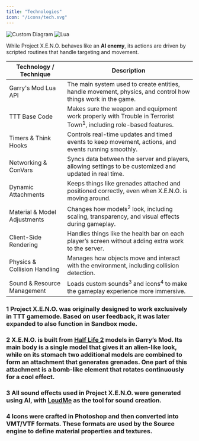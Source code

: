```yaml
---
title: "Technologies"
icon: "/icons/tech.svg"
---
```



<div class="flex flex-col xl:flex-row xl:items-start max-w-prose my-4 p-4">
  <div class="flex flex-row items-start gap-1 xl:gap-4 mb-4 xl:mb-0 xl:flex-shrink-0">
    <Image src={sourceIcon} alt="Custom Diagram" width={70} class="" />
    <Image src={luaIcon} alt="Lua" width={70} class="" />
  </div>
  <p class="text-left xl:pl-6 mt-0 xl:mt-0">
    While Project X.E.N.O. behaves like an <b>AI enemy</b>, its actions are
    driven by scripted routines that handle targeting and movement.
  </p>
</div>

<div class="w-full overflow-x-auto mt-8 mb-20">
  <div class="rounded-lg">
    <table class="w-full divide-y divide-gray-600">
      <thead class="bg-black/30 hover:bg-black hover:bg-opacity-80">
        <tr>
          <th class="px-4 py-3 text-left text-lg text-white tracking-wider">
            Technology / Technique
          </th>
          <th class="px-4 py-3 text-left text-lg text-white tracking-wider">
            Description
          </th>
        </tr>
      </thead>
      <tbody class="divide-y divide-gray-600">
        <tr class="transition-colors hover:bg-black hover:bg-opacity-80">
          <td class="px-4 py-3 text-gray-300 font-extrabold bg-opacity-50">
            Garry's Mod Lua API
          </td>
          <td class="px-4 py-3 text-gray-400 bg-opacity-50">
            The main system used to create entities, handle movement, physics, and control how things work in the game.
          </td>
        </tr>
        <tr class="transition-colors bg-black/30 hover:bg-black hover:bg-opacity-80">
          <td class="px-4 py-3 text-gray-300 font-extrabold bg-opacity-50">
            TTT Base Code
          </td>
          <td class="px-4 py-3 text-gray-400 bg-opacity-50">
            Makes sure the weapon and equipment work properly with Trouble in Terrorist Town<sup class="text-blue-500 font-black">1</sup>, including role-based features.
          </td>
        </tr>
        <tr class="transition-colors hover:bg-black hover:bg-opacity-80">
          <td class="px-4 py-3 text-gray-300 font-extrabold bg-opacity-50">
            Timers &amp; Think Hooks
          </td>
          <td class="px-4 py-3 text-gray-400 bg-opacity-50">
            Controls real-time updates and timed events to keep movement, actions, and events running smoothly.
          </td>
        </tr>
        <tr class="transition-colors bg-black/30 hover:bg-black hover:bg-opacity-80">
          <td class="px-4 py-3 text-gray-300 font-extrabold bg-opacity-50">
            Networking &amp; ConVars
          </td>
          <td class="px-4 py-3 text-gray-400 bg-opacity-50">
            Syncs data between the server and players, allowing settings to be customized and updated in real time.
          </td>
        </tr>
        <tr class="transition-colors hover:bg-black hover:bg-opacity-80">
          <td class="px-4 py-3 text-gray-300 font-extrabold bg-opacity-50">
            Dynamic Attachments
          </td>
          <td class="px-4 py-3 text-gray-400 bg-opacity-50">
            Keeps things like grenades attached and positioned correctly, even when X.E.N.O. is moving around.
          </td>
        </tr>
        <tr class="transition-colors bg-black/30 hover:bg-black hover:bg-opacity-80">
          <td class="px-4 py-3 text-gray-300 font-extrabold bg-opacity-50">
            Material &amp; Model Adjustments
          </td>
          <td class="px-4 py-3 text-gray-400 bg-opacity-50">
            Changes how models<sup class="text-blue-500 font-black">2</sup> look, including scaling, transparency, and visual effects during gameplay.
          </td>
        </tr>
        <tr class="transition-colors hover:bg-black hover:bg-opacity-80">
          <td class="px-4 py-3 text-gray-300 font-extrabold bg-opacity-50">
            Client-Side Rendering
          </td>
          <td class="px-4 py-3 text-gray-400 bg-opacity-50">
            Handles things like the health bar on each player’s screen without adding extra work to the server.
          </td>
        </tr>
        <tr class="transition-colors bg-black/30 hover:bg-black hover:bg-opacity-80">
          <td class="px-4 py-3 text-gray-300 font-extrabold bg-opacity-50">
            Physics &amp; Collision Handling
          </td>
          <td class="px-4 py-3 text-gray-400 bg-opacity-50">
            Manages how objects move and interact with the environment, including collision detection.
          </td>
        </tr>
        <tr class="transition-colors hover:bg-black hover:bg-opacity-80">
          <td class="px-4 py-3 text-gray-300 font-extrabold bg-opacity-50">
            Sound &amp; Resource Management
          </td>
          <td class="px-4 py-3 text-gray-400 bg-opacity-50">
            Loads custom sounds<sup class="text-blue-500 font-black">3</sup> and icons<sup class="text-blue-500 font-black">4</sup> to make the gameplay experience more immersive.
          </td>
        </tr>
      </tbody>
    </table>
  </div>

  <h3 class="relative mt-8 text-xs pl-4">
    <span class="absolute left-0 top-0 text-blue-500 font-black">1</span>
    Project X.E.N.O. was originally designed to work exclusively in TTT gamemode. Based on user feedback, it was later expanded to also function in Sandbox mode.
  </h3>
  <h3 class="relative mt-2 text-xs pl-4">
    <span class="absolute left-0 top-0 text-blue-500 font-black">2</span>
    X.E.N.O. is built from <a class="text-blue-500 hover:text-blue-600 hover:underline decoration-2 duration-500 font-bold" target="_blank" rel="noopener noreferrer" href="https://www.half-life.com/en/halflife2">Half Life 2</a> models in Garry’s Mod. Its main body is a single model that gives it an alien-like look, while on its stomach two additional models are combined to form an attachment that generates grenades. One part of this attachment is a bomb-like element that rotates continuously for a cool effect.
  </h3>
  <h3 class="relative mt-2 text-xs pl-4">
    <span class="absolute left-0 top-0 text-blue-500 font-black">3</span>
    All sound effects used in Project X.E.N.O. were generated using AI, with <a class="text-blue-500 hover:text-blue-600 hover:underline decoration-2 duration-500 font-bold" target="_blank" rel="noopener noreferrer" href="https://loudme.ai/">LoudMe</a> as the tool for sound creation.
  </h3>
  <h3 class="relative mt-2 text-xs pl-4">
    <span class="absolute left-0 top-0 text-blue-500 font-black">4</span>
    Icons were crafted in Photoshop and then converted into VMT/VTF formats. These formats are used by the Source engine to define material properties and textures.
  </h3>
</div>
